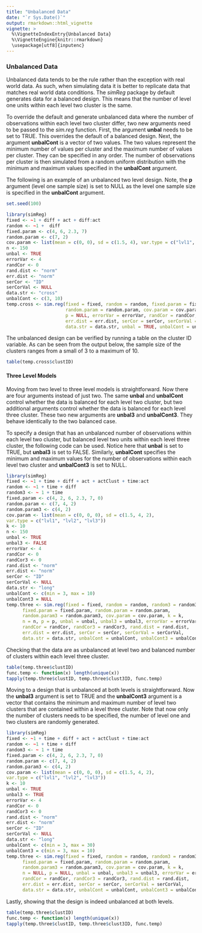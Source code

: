```yaml
---
title: "Unbalanced Data"
date: "`r Sys.Date()`"
output: rmarkdown::html_vignette
vignette: >
  %\VignetteIndexEntry{Unbalanced Data}
  %\VignetteEngine{knitr::rmarkdown}
  \usepackage[utf8]{inputenc}
---
```


### Unbalanced Data

Unbalanced data tends to be the rule rather than the exception with real world data. As such, when simulating data it is better to replicate data that matches real world data conditions. The *simReg* package by default generates data for a balanced design. This means that the number of level one units within each level two cluster is the same.

To override the default and generate unbalanced data where the number of observations within each level two cluster differ, two new arguments need to be passed to the *sim.reg* function. First, the argument **unbal** needs to be set to TRUE. This overrides the default of a balanced design. Next, the argument **unbalCont** is a vector of two values. The two values represent the minimum number of values per cluster and the maximum number of values per cluster. They can be specified in any order. The number of observations per cluster is then simulated from a random uniform distribution with the minimum and maximum values specified in the **unbalCont** argument.

The following is an example of an unbalanced two level design. Note, the **p** argument (level one sample size) is set to NULL as the level one sample size is specified in the **unbalCont** argument.

```r
set.seed(100)
```

```r
library(simReg)
fixed <- ~1 + diff + act + diff:act
random <- ~1 +  diff
fixed.param <- c(4, 6, 2.3, 7)
random.param <- c(7, 2)
cov.param <- list(mean = c(0, 0), sd = c(1.5, 4), var.type = c("lvl1", "lvl2"))
n <- 150
unbal <- TRUE
errorVar <- 4
randCor <- 0
rand.dist <- "norm"
err.dist <- "norm"
serCor <- "ID"
serCorVal <- NULL
data.str <- "cross"
unbalCont <- c(3, 10)
temp.cross <- sim.reg(fixed = fixed, random = random, fixed.param = fixed.param, 
                      random.param = random.param, cov.param = cov.param, k = NULL, n = n, 
                      p = NULL, errorVar = errorVar, randCor = randCor, rand.dist = rand.dist, 
                      err.dist = err.dist, serCor = serCor, serCorVal = serCorVal,
                      data.str = data.str, unbal = TRUE, unbalCont = unbalCont)
```

The unbalanced design can be verified by running a table on the cluster ID variable. As can be seen from the output below, the sample size of the clusters ranges from a small of 3 to a maximum of 10.
```r
table(temp.cross$clustID)
```

#### Three Level Models
Moving from two level to three level models is straightforward. Now there are four arguments instead of just two. The same **unbal** and **unbalCont** control whether the data is balanced for each level two cluster, but two additional arguments control whether the data is balanced for each level three cluster. These two new arguments are **unbal3** and **unbalCont3**. They behave identically to the two balanced case.

To specify a design that has an unbalanced number of observations within each level two cluster, but balanced level two units within each level three cluster, the following code can be used. Notice here that **unbal** is set to TRUE, but **unbal3** is set to FALSE. Similarly, **unbalCont** specifies the minimum and maximum values for the number of observations within each level two cluster and **unbalCont3** is set to NULL.
```r
library(simReg)
fixed <- ~1 + time + diff + act + actClust + time:act
random <- ~1 + time + diff
random3 <- ~ 1 + time
fixed.param <- c(4, 2, 6, 2.3, 7, 0)
random.param <- c(7, 4, 2)
random.param3 <- c(4, 2)
cov.param <- list(mean = c(0, 0, 0), sd = c(1.5, 4, 2),
var.type = c("lvl1", "lvl2", "lvl3"))
k <- 10
n <- 150
unbal <- TRUE
unbal3 <- FALSE
errorVar <- 4
randCor <- 0
randCor3 <- 0
rand.dist <- "norm"
err.dist <- "norm"
serCor <- "ID"
serCorVal <- NULL
data.str <- "long"
unbalCont <- c(min = 3, max = 10)
unbalCont3 = NULL
temp.three <- sim.reg(fixed = fixed, random = random, random3 = random3,
      fixed.param = fixed.param, random.param = random.param, 
      random.param3 = random.param3, cov.param = cov.param, k = k,
      n = n, p = p, unbal = unbal, unbal3 = unbal3, errorVar = errorVar,
      randCor = randCor, randCor3 = randCor3, rand.dist = rand.dist,
      err.dist = err.dist, serCor = serCor, serCorVal = serCorVal, 
      data.str = data.str, unbalCont = unbalCont, unbalCont3 = unbalCont3)
```

Checking that the data are as unbalanced at level two and balanced number of clusters within each level three cluster.
```r
table(temp.three$clustID)
func.temp <- function(x) length(unique(x))
tapply(temp.three$clustID, temp.three$clust3ID, func.temp)
```

Moving to a design that is unbalanced at both levels is straightforward. Now the **unbal3** argument is set to TRUE and the **unbalCont3** argument is a vector that contains the minimum and maximum number of level two clusters that are contained within a level three cluster. Note that now only the number of clusters needs to be specified, the number of level one and two clusters are randomly generated.
```r
library(simReg)
fixed <- ~1 + time + diff + act + actClust + time:act
random <- ~1 + time + diff
random3 <- ~ 1 + time
fixed.param <- c(4, 2, 6, 2.3, 7, 0)
random.param <- c(7, 4, 2)
random.param3 <- c(4, 2)
cov.param <- list(mean = c(0, 0, 0), sd = c(1.5, 4, 2),
var.type = c("lvl1", "lvl2", "lvl3"))
k <- 10
unbal <- TRUE
unbal3 <- TRUE
errorVar <- 4
randCor <- 0
randCor3 <- 0
rand.dist <- "norm"
err.dist <- "norm"
serCor <- "ID"
serCorVal <- NULL
data.str <- "long"
unbalCont <- c(min = 3, max = 30)
unbalCont3 = c(min = 3, max = 10)
temp.three <- sim.reg(fixed = fixed, random = random, random3 = random3,
      fixed.param = fixed.param, random.param = random.param, 
      random.param3 = random.param3, cov.param = cov.param, k = k,
      n = NULL, p = NULL, unbal = unbal, unbal3 = unbal3, errorVar = errorVar,
      randCor = randCor, randCor3 = randCor3, rand.dist = rand.dist,
      err.dist = err.dist, serCor = serCor, serCorVal = serCorVal, 
      data.str = data.str, unbalCont = unbalCont, unbalCont3 = unbalCont3)
```

Lastly, showing that the design is indeed unbalanced at both levels.
```r
table(temp.three$clustID)
func.temp <- function(x) length(unique(x))
tapply(temp.three$clustID, temp.three$clust3ID, func.temp)
```



